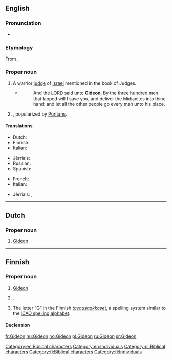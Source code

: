==English==

===Pronunciation===
* {{a|US}} {{IPA|/ˈgɪdiən/}}

===Etymology===
From {{etyl|he|en}} {{term|גִּדְעוֹן||Gideon|tr=gid'ón|lang=he}}.

===Proper noun===
{{en-proper noun}}

# A warrior [[judge]] of [[Israel]] mentioned in the book of Judges.
#* {{RQ:Authorized Version|Judges|7|7}}
#*: And the LORD said unto '''Gideon''', By the three hundred men that lapped will I save you, and deliver the Midianites into thine hand: and let all the other people go every man unto his place.
# {{given name|male|from=Hebrew}}, popularized by [[Puritan]]s.

====Translations====
{{trans-top|biblical character}}
* Dutch: {{t|nl|Gideon}}
* Finnish: {{t|fi|Gideon}}
* Italian: {{t+|it|Gedeone}}
{{trans-mid}}
* Jèrriais: {{t|roa-jer|Gudgion|m}}
* Russian: {{t|ru|Гедеон|m|sc=Cyrl|tr=Gedeón}}
* Spanish: {{t|es|Gedeón}}
{{trans-bottom}}

{{trans-top|male given name}}
* French: {{t|fr|Gédéon}}
* Italian: {{t+|it|Gedeone}}
{{trans-mid}}
* Jèrriais: {{t|roa-jer|Gudgion|m}}, {{t|roa-jer|Gédéon|m}}
{{trans-bottom}}

[[Category:en:Biblical characters]]
[[Category:en:Individuals]]

----

==Dutch==

===Proper noun===
{{nl-proper noun}}

# [[#English|Gideon]] {{gloss|biblical character}}

[[Category:nl:Biblical characters]]

----

==Finnish==

===Proper noun===
{{fi-proper noun}}

# [[#English|Gideon]] {{gloss|biblical character}}
# {{context|rare|lang=fi}} {{given name|male|lang=fi}}.
# The letter “G” in the Finnish ''[[tavausaakkoset]]'', a spelling system similar to the [[ICAO spelling alphabet]].

====Declension====
{{fi-decl-risti|Gideon|||a|i=0}}

[[Category:fi:Biblical characters]]
[[Category:fi:Individuals]]

[[fr:Gideon]]
[[hu:Gideon]]
[[no:Gideon]]
[[pl:Gideon]]
[[ru:Gideon]]
[[sr:Gideon]]